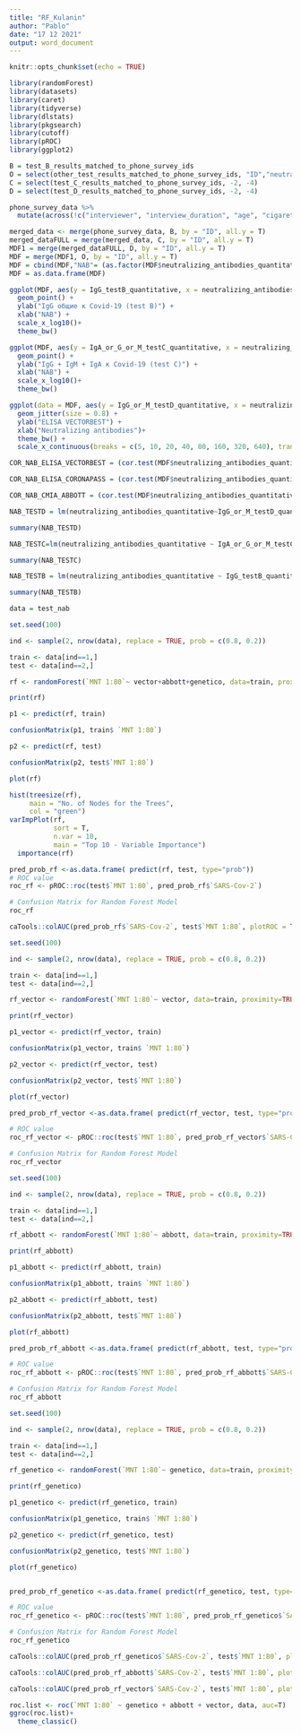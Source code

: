 ```yaml
---
title: "RF_Kulanin"
author: "Pablo"
date: "17 12 2021"
output: word_document
---
```


```r
knitr::opts_chunk$set(echo = TRUE)
```
```r
library(randomForest)
library(datasets)
library(caret)
library(tidyverse)
library(dlstats)
library(pkgsearch) 
library(cutoff)
library(pROC)
library(ggplot2)
```

```r
B = test_B_results_matched_to_phone_survey_ids
O = select(other_test_results_matched_to_phone_survey_ids, "ID","neutralizing_antibodies_quantitative")
C = select(test_C_results_matched_to_phone_survey_ids, -2, -4)
D = select(test_D_results_matched_to_phone_survey_ids, -2, -4)

phone_survey_data %>% 
  mutate(across(!c("interviewer", "interview_duration", "age", "cigarettes_per_day", "coffee_cups_per_day", "num_people_home", "error_in_randomization", "interview_date"), function(x) x %>% as.factor())) -> phone_survey

merged_data <- merge(phone_survey_data, B, by = "ID", all.y = T)
merged_dataFULL = merge(merged_data, C, by = "ID", all.y = T)
MDF1 = merge(merged_dataFULL, D, by = "ID", all.y = T)
MDF = merge(MDF1, O, by = "ID", all.y = T)
MDF = cbind(MDF,"NAB"= (as.factor(MDF$neutralizing_antibodies_quantitative >= 80)))
MDF = as.data.frame(MDF)
```

```r

ggplot(MDF, aes(y = IgG_testB_quantitative, x = neutralizing_antibodies_quantitative)) +
  geom_point() + 
  ylab("IgG общие к Covid-19 (test B)") + 
  xlab("NAB") + 
  scale_x_log10()+
  theme_bw()

ggplot(MDF, aes(y = IgA_or_G_or_M_testC_quantitative, x = neutralizing_antibodies_quantitative)) +
  geom_point() + 
  ylab("IgG + IgM + IgA к Covid-19 (test C)") + 
  xlab("NAB") + 
  scale_x_log10()+
  theme_bw()

ggplot(data = MDF, aes(y = IgG_or_M_testD_quantitative, x = neutralizing_antibodies_quantitative)) +
  geom_jitter(size = 0.8) +
  ylab("ELISA VECTORBEST") + 
  xlab("Neutralizing antibodies")+
  theme_bw() +
  scale_x_continuous(breaks = c(5, 10, 20, 40, 80, 160, 320, 640), trans = "log2")
```

```r
COR_NAB_ELISA_VECTORBEST = (cor.test(MDF$neutralizing_antibodies_quantitative, MDF$IgG_or_M_testD_quantitative, method = "spearman", conf.level = "95"))$estimate

COR_NAB_ELISA_CORONAPASS = (cor.test(MDF$neutralizing_antibodies_quantitative, MDF$IgA_or_G_or_M_testC_quantitative, method = "spearman"))$estimate

COR_NAB_CMIA_ABBOTT = (cor.test(MDF$neutralizing_antibodies_quantitative, MDF$IgG_testB_quantitative, method = "spearman"))$estimate

```

```r
NAB_TESTD = lm(neutralizing_antibodies_quantitative~IgG_or_M_testD_quantitative, MDF)

summary(NAB_TESTD)

NAB_TESTC=lm(neutralizing_antibodies_quantitative ~ IgA_or_G_or_M_testC_quantitative, MDF)

summary(NAB_TESTC)

NAB_TESTB = lm(neutralizing_antibodies_quantitative ~ IgG_testB_quantitative, MDF)

summary(NAB_TESTB)
```

```r
data = test_nab

set.seed(100)

ind <- sample(2, nrow(data), replace = TRUE, prob = c(0.8, 0.2))

train <- data[ind==1,]
test <- data[ind==2,]

rf <- randomForest(`MNT 1:80`~ vector+abbott+genetico, data=train, proximity=TRUE)

print(rf)

p1 <- predict(rf, train)

confusionMatrix(p1, train$ `MNT 1:80`)

p2 <- predict(rf, test)

confusionMatrix(p2, test$`MNT 1:80`)

plot(rf)

hist(treesize(rf),
     main = "No. of Nodes for the Trees",
     col = "green")
varImpPlot(rf,
           sort = T,
           n.var = 10,
           main = "Top 10 - Variable Importance")
  importance(rf)

pred_prob_rf <-as.data.frame( predict(rf, test, type="prob"))
# ROC value
roc_rf <- pROC::roc(test$`MNT 1:80`, pred_prob_rf$`SARS-Cov-2`)

# Confusion Matrix for Random Forest Model
roc_rf

caTools::colAUC(pred_prob_rf$`SARS-Cov-2`, test$`MNT 1:80`, plotROC = T)

```

```r
set.seed(100)

ind <- sample(2, nrow(data), replace = TRUE, prob = c(0.8, 0.2))

train <- data[ind==1,]
test <- data[ind==2,]

rf_vector <- randomForest(`MNT 1:80`~ vector, data=train, proximity=TRUE)

print(rf_vector)

p1_vector <- predict(rf_vector, train)

confusionMatrix(p1_vector, train$ `MNT 1:80`)

p2_vector <- predict(rf_vector, test)

confusionMatrix(p2_vector, test$`MNT 1:80`)

plot(rf_vector)

pred_prob_rf_vector <-as.data.frame( predict(rf_vector, test, type="prob"))

# ROC value
roc_rf_vector <- pROC::roc(test$`MNT 1:80`, pred_prob_rf_vector$`SARS-Cov-2`)

# Confusion Matrix for Random Forest Model
roc_rf_vector
```

```r
set.seed(100)

ind <- sample(2, nrow(data), replace = TRUE, prob = c(0.8, 0.2))

train <- data[ind==1,]
test <- data[ind==2,]

rf_abbott <- randomForest(`MNT 1:80`~ abbott, data=train, proximity=TRUE)

print(rf_abbott)

p1_abbott <- predict(rf_abbott, train)

confusionMatrix(p1_abbott, train$ `MNT 1:80`)

p2_abbott <- predict(rf_abbott, test)

confusionMatrix(p2_abbott, test$`MNT 1:80`)

plot(rf_abbott)

pred_prob_rf_abbott <-as.data.frame( predict(rf_abbott, test, type="prob"))

# ROC value
roc_rf_abbott <- pROC::roc(test$`MNT 1:80`, pred_prob_rf_abbott$`SARS-Cov-2`)

# Confusion Matrix for Random Forest Model
roc_rf_abbott
```

```r
set.seed(100)

ind <- sample(2, nrow(data), replace = TRUE, prob = c(0.8, 0.2))

train <- data[ind==1,]
test <- data[ind==2,]

rf_genetico <- randomForest(`MNT 1:80`~ genetico, data=train, proximity=TRUE)

print(rf_genetico)

p1_genetico <- predict(rf_genetico, train)

confusionMatrix(p1_genetico, train$ `MNT 1:80`)

p2_genetico <- predict(rf_genetico, test)

confusionMatrix(p2_genetico, test$`MNT 1:80`)

plot(rf_genetico)


pred_prob_rf_genetico <-as.data.frame( predict(rf_genetico, test, type="prob"))

# ROC value
roc_rf_genetico <- pROC::roc(test$`MNT 1:80`, pred_prob_rf_genetico$`SARS-Cov-2`)

# Confusion Matrix for Random Forest Model
roc_rf_genetico

```

```r
caTools::colAUC(pred_prob_rf_genetico$`SARS-Cov-2`, test$`MNT 1:80`, plotROC = T)

caTools::colAUC(pred_prob_rf_abbott$`SARS-Cov-2`, test$`MNT 1:80`, plotROC = T)

caTools::colAUC(pred_prob_rf_vector$`SARS-Cov-2`, test$`MNT 1:80`, plotROC = T)
```

```r
roc.list <- roc(`MNT 1:80` ~ genetico + abbott + vector, data, auc=T)
ggroc(roc.list)+
  theme_classic()
```

